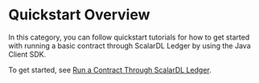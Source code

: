 # Quickstart Overview

In this category, you can follow quickstart tutorials for how to get started with running a basic contract through ScalarDL Ledger by using the Java Client SDK.

To get started, see [Run a Contract Through ScalarDL Ledger](getting-started.mdx).
